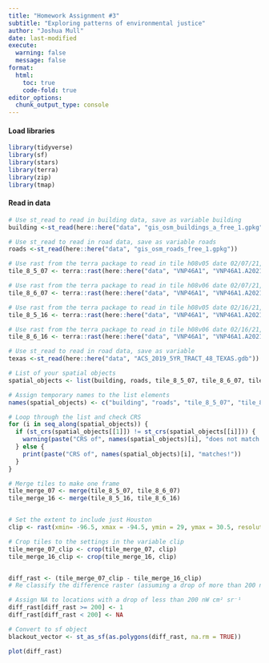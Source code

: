```yaml
---
title: "Homework Assignment #3"
subtitle: "Exploring patterns of environmental justice"
author: "Joshua Mull"
date: last-modified
execute:
  warning: false
  message: false
format:
  html:
    toc: true
    code-fold: true
editor_options: 
  chunk_output_type: console
---
```



#### Load libraries 
```r
library(tidyverse)
library(sf)
library(stars)
library(terra)
library(zip)
library(tmap)
```

#### Read in data 
```r
# Use st_read to read in building data, save as variable building
building <-st_read(here::here("data", "gis_osm_buildings_a_free_1.gpkg"))

# Use st_read to read in road data, save as variable roads
roads <-st_read(here::here("data", "gis_osm_roads_free_1.gpkg"))

# Use rast from the terra package to read in tile h08v05 date 02/07/21, save as variable tile_8_5_07
tile_8_5_07 <- terra::rast(here::here("data", "VNP46A1", "VNP46A1.A2021038.h08v05.001.2021039064328.tif"))

# Use rast from the terra package to read in tile h08v06 date 02/07/21, save as variable tile_8_6_07
tile_8_6_07 <- terra::rast(here::here("data", "VNP46A1", "VNP46A1.A2021038.h08v06.001.2021039064329.tif"))

# Use rast from the terra package to read in tile h08v05 date 02/16/21, save as variable tile_8_5_16
tile_8_5_16 <- terra::rast(here::here("data", "VNP46A1", "VNP46A1.A2021047.h08v05.001.2021048091106.tif"))

# Use rast from the terra package to read in tile h08v06 date 02/16/21, save as variable tile_8_6_16
tile_8_6_16 <- terra::rast(here::here("data", "VNP46A1", "VNP46A1.A2021047.h08v06.001.2021048091105.tif"))

# Use st_read to read in road data, save as variable 
texas <-st_read(here::here("data", "ACS_2019_5YR_TRACT_48_TEXAS.gdb"))
```

```r
# List of your spatial objects
spatial_objects <- list(building, roads, tile_8_5_07, tile_8_6_07, tile_8_5_16, tile_8_6_16, texas)

# Assign temporary names to the list elements
names(spatial_objects) <- c("building", "roads", "tile_8_5_07", "tile_8_6_07", "tile_8_5_16", "tile_8_6_16", "texas")

# Loop through the list and check CRS
for (i in seq_along(spatial_objects)) {
  if (st_crs(spatial_objects[[1]]) != st_crs(spatial_objects[[i]])) {
    warning(paste("CRS of", names(spatial_objects)[i], "does not match! Consider transforming!"))
  } else {
    print(paste("CRS of", names(spatial_objects)[i], "matches!"))
  }
}
```

```r
# Merge tiles to make one frame 
tile_merge_07 <- merge(tile_8_5_07, tile_8_6_07)
tile_merge_16 <- merge(tile_8_5_16, tile_8_6_16)


# Set the extent to include just Houston 
clip <- rast(xmin= -96.5, xmax = -94.5, ymin = 29, ymax = 30.5, resolution = .3, vals = 1)

# Crop tiles to the settings in the variable clip
tile_merge_07_clip <- crop(tile_merge_07, clip)
tile_merge_16_clip <- crop(tile_merge_16, clip)


diff_rast <- (tile_merge_07_clip - tile_merge_16_clip)
# Re classify the difference raster (assuming a drop of more than 200 nW cm² sr⁻¹ is a blackout) 

# Assign NA to locations with a drop of less than 200 nW cm² sr⁻¹ 
diff_rast[diff_rast >= 200] <- 1 
diff_rast[diff_rast < 200] <- NA

# Convert to sf object
blackout_vector <- st_as_sf(as.polygons(diff_rast, na.rm = TRUE))

plot(diff_rast)
```

```r

```



